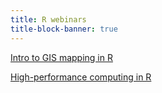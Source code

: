 ```yaml
---
title: R webinars
title-block-banner: true
---
```


:::{layout="[5, 5, -5, -5]"}

:::{.card .mb-3}

:::{.card-body2}

[Intro to GIS mapping in R](wb_gis_mapping.qmd){.card-title-ws .stretched-link}

:::

:::

:::{.card .mb-3}

:::{.card-body2}

[High-performance computing in R](wb_hpc.qmd){.card-title-ws .stretched-link}

:::

:::

:::
